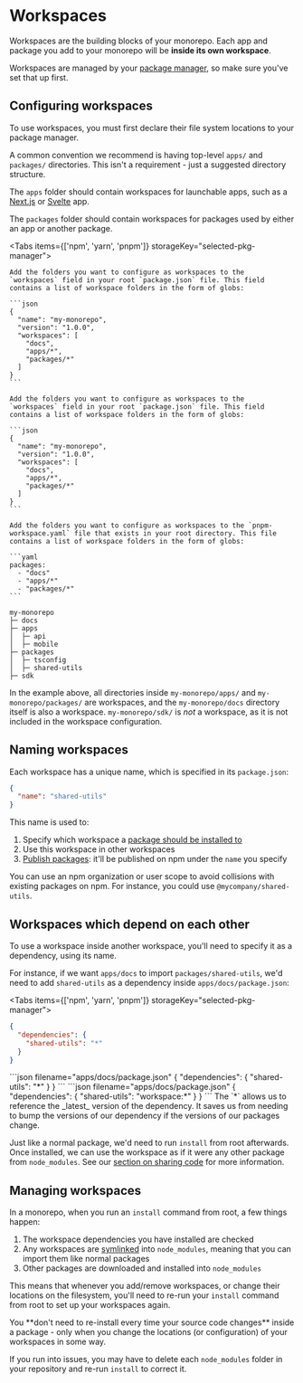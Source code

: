
# Workspaces

Workspaces are the building blocks of your monorepo. Each app and package you add to your monorepo will be **inside its own workspace**.

Workspaces are managed by your [package manager](/docs/handbook/package-installation), so make sure you've set that up first.

## Configuring workspaces

To use workspaces, you must first declare their file system locations to your package manager.

A common convention we recommend is having top-level `apps/` and `packages/` directories. This isn't a requirement - just a suggested directory structure.

The `apps` folder should contain workspaces for launchable apps, such as a [Next.js](https://nextjs.org/) or [Svelte](https://svelte.dev/) app.

The `packages` folder should contain workspaces for packages used by either an app or another package.

<Tabs items={['npm', 'yarn', 'pnpm']} storageKey="selected-pkg-manager">
  <Tab>

    Add the folders you want to configure as workspaces to the `workspaces` field in your root `package.json` file. This field contains a list of workspace folders in the form of globs:

    ```json
    {
      "name": "my-monorepo",
      "version": "1.0.0",
      "workspaces": [
        "docs",
        "apps/*",
        "packages/*"
      ]
    }
    ```

  </Tab>
  <Tab>

    Add the folders you want to configure as workspaces to the `workspaces` field in your root `package.json` file. This field contains a list of workspace folders in the form of globs:

    ```json
    {
      "name": "my-monorepo",
      "version": "1.0.0",
      "workspaces": [
        "docs",
        "apps/*",
        "packages/*"
      ]
    }
    ```

  </Tab>

  <Tab>

    Add the folders you want to configure as workspaces to the `pnpm-workspace.yaml` file that exists in your root directory. This file contains a list of workspace folders in the form of globs:

    ```yaml
    packages:
      - "docs"
      - "apps/*"
      - "packages/*"
    ```

  </Tab>
</Tabs>

```
my-monorepo
├─ docs
├─ apps
│  ├─ api
│  ├─ mobile
├─ packages
│  ├─ tsconfig
│  ├─ shared-utils
├─ sdk
```

In the example above, all directories inside `my-monorepo/apps/` and `my-monorepo/packages/` are workspaces, and the `my-monorepo/docs` directory itself is also a workspace. `my-monorepo/sdk/` is _not_ a workspace, as it is not included in the workspace configuration.

## Naming workspaces

Each workspace has a unique name, which is specified in its `package.json`:

```json filename="packages/shared-utils/package.json"
{
  "name": "shared-utils"
}
```

This name is used to:

1. Specify which workspace a [package should be installed to](/docs/handbook/package-installation)
1. Use this workspace in other workspaces
1. [Publish packages](/docs/handbook/publising-packages/basics): it'll be published on npm under the `name` you specify

You can use an npm organization or user scope to avoid collisions with existing packages on npm. For instance, you could use `@mycompany/shared-utils`.

## Workspaces which depend on each other

To use a workspace inside another workspace, you'll need to specify it as a dependency, using its name.

For instance, if we want `apps/docs` to import `packages/shared-utils`, we'd need to add `shared-utils` as a dependency inside `apps/docs/package.json`:

<Tabs items={['npm', 'yarn', 'pnpm']} storageKey="selected-pkg-manager">
  <Tab>

```json filename="apps/docs/package.json"
{
  "dependencies": {
    "shared-utils": "*"
  }
}
```

  </Tab>
  <Tab>
```json filename="apps/docs/package.json"
{
  "dependencies": {
    "shared-utils": "*"
  }
}
```

  </Tab>

  <Tab>
```json filename="apps/docs/package.json"
{
  "dependencies": {
    "shared-utils": "workspace:*"
  }
}
```

  </Tab>
</Tabs>

<Callout type="info">
  The `*` allows us to reference the _latest_ version of the dependency. It saves us from needing to bump the versions of our dependency if the versions of our packages change.
</Callout>

Just like a normal package, we'd need to run `install` from root afterwards. Once installed, we can use the workspace as if it were any other package from `node_modules`. See our [section on sharing code](/handbook/sharing-code/basics) for more information.

## Managing workspaces

In a monorepo, when you run an `install` command from root, a few things happen:

1. The workspace dependencies you have installed are checked
1. Any workspaces are [symlinked](https://en.wikipedia.org/wiki/Symbolic_link) into `node_modules`, meaning that you can import them like normal packages
1. Other packages are downloaded and installed into `node_modules`

This means that whenever you add/remove workspaces, or change their locations on the filesystem, you'll need to re-run your `install` command from root to set up your workspaces again.

<Callout>
You **don't need to re-install every time your source code changes** inside a package - only when you change the locations (or configuration) of your workspaces in some way.
</Callout>

If you run into issues, you may have to delete each `node_modules` folder in your repository and re-run `install` to correct it.
